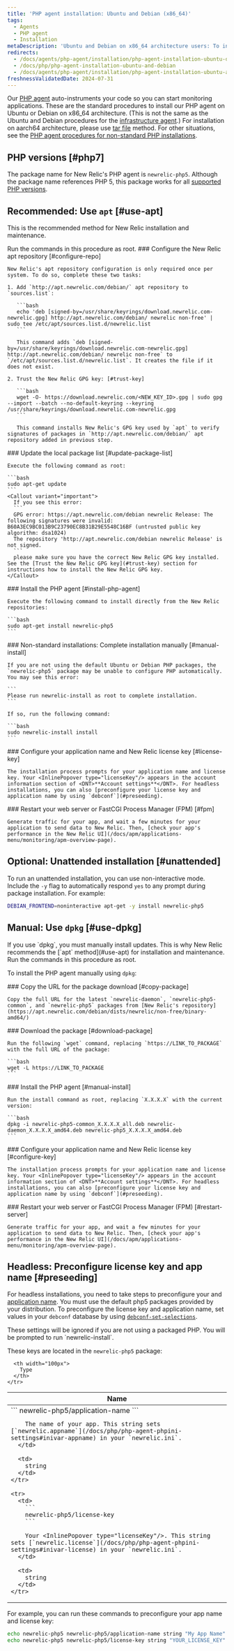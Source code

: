 ```yaml
---
title: 'PHP agent installation: Ubuntu and Debian (x86_64)'
tags:
  - Agents
  - PHP agent
  - Installation
metaDescription: 'Ubuntu and Debian on x86_64 architecture users: To install, upgrade, or uninstall your New Relic PHP agent, start here.'
redirects:
  - /docs/agents/php-agent/installation/php-agent-installation-ubuntu-debian
  - /docs/php/php-agent-installation-ubuntu-and-debian
  - /docs/agents/php-agent/installation/php-agent-installation-ubuntu-and-debian
freshnessValidatedDate: 2024-07-31
---
```


Our [PHP agent](/docs/agents/php-agent/getting-started/new-relic-php#configuration) auto-instruments your code so you can start monitoring applications. These are the standard procedures to install our PHP agent on Ubuntu or Debian on x86_64 architecture. (This is not the same as the Ubuntu and Debian procedures for the [infrastructure agent](/docs/infrastructure/new-relic-infrastructure/installation/install-infrastructure-linux#apt-based).) For installation on aarch64 architecture, please use [tar file](/docs/php/php-agent-installation-tar-files) method. For other situations, see the [PHP agent procedures for non-standard PHP installations](/docs/php/php-agent-installation-non-standard-php).

## PHP versions [#php7]

The package name for New Relic's PHP agent is `newrelic-php5`. Although the package name references PHP 5, this package works for all [supported PHP versions](/docs/agents/php-agent/getting-started/php-agent-compatibility-requirements#php-release).

## Recommended: Use `apt` [#use-apt]

This is the recommended method for New Relic installation and maintenance.

<Callout variant="important">
  Run the commands in this procedure as root.
</Callout>

<Steps>
  <Step>
    ### Configure the New Relic apt repository [#configure-repo]

    New Relic's apt repository configuration is only required once per system. To do so, complete these two tasks:

    1. Add `http://apt.newrelic.com/debian/` apt repository to `sources.list`:

       ```bash
       echo 'deb [signed-by=/usr/share/keyrings/download.newrelic.com-newrelic.gpg] http://apt.newrelic.com/debian/ newrelic non-free' | sudo tee /etc/apt/sources.list.d/newrelic.list
       ```

       This command adds `deb [signed-by=/usr/share/keyrings/download.newrelic.com-newrelic.gpg] http://apt.newrelic.com/debian/ newrelic non-free` to `/etc/apt/sources.list.d/newrelic.list`. It creates the file if it does not exist.

    2. Trust the New Relic GPG key: [#trust-key]

       ```bash
       wget -O- https://download.newrelic.com/<NEW_KEY_ID>.gpg | sudo gpg --import --batch --no-default-keyring --keyring /usr/share/keyrings/download.newrelic.com-newrelic.gpg
       ```

       This command installs New Relic's GPG key used by `apt` to verify signatures of packages in `http://apt.newrelic.com/debian/` apt repository added in previous step.
  </Step>

  <Step>
    ### Update the local package list [#update-package-list]

    Execute the following command as root:

    ```bash
    sudo apt-get update
    ```
    <Callout variant="important">
      If you see this error:
      ```
      GPG error: https://apt.newrelic.com/debian newrelic Release: The following signatures were invalid: B60A3EC9BC013B9C23790EC8B31B29E5548C16BF (untrusted public key algorithm: dsa1024)
      The repository 'http://apt.newrelic.com/debian newrelic Release' is not signed.
      ```
      please make sure you have the correct New Relic GPG key installed. See the [Trust the New Relic GPG key](#trust-key) section for instructions how to install the New Relic GPG key.
    </Callout>
  </Step>

  <Step>
    ### Install the PHP agent [#install-php-agent]

    Execute the following command to install directly from the New Relic repositories:

    ```bash
    sudo apt-get install newrelic-php5
    ```
  </Step>

  <Step>
    ### Non-standard installations: Complete installation manually [#manual-install]

    If you are not using the default Ubuntu or Debian PHP packages, the `newrelic-php5` package may be unable to configure PHP automatically. You may see this error:

    ```
    Please run newrelic-install as root to complete installation.
    ```

    If so, run the following command:

    ```bash
    sudo newrelic-install install
    ```
  </Step>

  <Step>
    ### Configure your application name and New Relic license key [#license-key]

    The installation process prompts for your application name and license key. Your <InlinePopover type="licenseKey"/> appears in the account information section of <DNT>**Account settings**</DNT>. For headless installations, you can also [preconfigure your license key and application name by using `debconf`](#preseeding).
  </Step>

  <Step>
    ### Restart your web server or FastCGI Process Manager (FPM) [#fpm]

    Generate traffic for your app, and wait a few minutes for your application to send data to New Relic. Then, [check your app's performance in the New Relic UI](/docs/apm/applications-menu/monitoring/apm-overview-page).
  </Step>
</Steps>

## Optional: Unattended installation [#unattended]

To run an unattended installation, you can use non-interactive mode. Include the `-y` flag to automatically respond `yes` to any prompt during package installation. For example:

```bash
DEBIAN_FRONTEND=noninteractive apt-get -y install newrelic-php5
```

## Manual: Use `dpkg` [#use-dpkg]

<Callout variant="important">
  If you use `dpkg`, you must manually install updates. This is why New Relic recommends the [`apt` method](#use-apt) for installation and maintenance. Run the commands in this procedure as root.
</Callout>

To install the PHP agent manually using `dpkg`:

<Steps>
  <Step>
    ### Copy the URL for the package download [#copy-package]

    Copy the full URL for the latest `newrelic-daemon`, `newrelic-php5-common`, and `newrelic-php5` packages from [New Relic's repository](https://apt.newrelic.com/debian/dists/newrelic/non-free/binary-amd64/)
  </Step>

  <Step>
    ### Download the package [#download-package]

    Run the following `wget` command, replacing `https://LINK_TO_PACKAGE` with the full URL of the package:

    ```bash
    wget -L https://LINK_TO_PACKAGE
    ```
  </Step>

  <Step>
    ### Install the PHP agent [#manual-install]

    Run the install command as root, replacing `X.X.X.X` with the current version:

    ```bash
    dpkg -i newrelic-php5-common_X.X.X.X_all.deb newrelic-daemon_X.X.X.X_amd64.deb newrelic-php5_X.X.X.X_amd64.deb
    ```
  </Step>

  <Step>
    ### Configure your application name and New Relic license key [#configure-key]

    The installation process prompts for your application name and license key. Your <InlinePopover type="licenseKey"/> appears in the account information section of <DNT>**Account settings**</DNT>. For headless installations, you can also [preconfigure your license key and application name by using `debconf`](#preseeding).
  </Step>

  <Step>
    ### Restart your web server or FastCGI Process Manager (FPM) [#restart-server]

    Generate traffic for your app, and wait a few minutes for your application to send data to New Relic. Then, [check your app's performance in the New Relic UI](/docs/apm/applications-menu/monitoring/apm-overview-page).
  </Step>
</Steps>

<InstallFeedback/>

## Headless: Preconfigure license key and app name [#preseeding]

For headless installations, you need to take steps to preconfigure your <InlinePopover type="licenseKey"/> and [application name](/docs/site/naming-your-application). You must use the default php5 packages provided by your distribution. To preconfigure the license key and application name, set values in your `debconf` database by using [`debconf-set-selections`](https://manpages.debian.org/bookworm/debconf/debconf-set-selections.1.en.html).

<Callout variant="important">
  These settings will be ignored if you are not using a packaged PHP. You will be prompted to run `newrelic-install`.
</Callout>

These keys are located in the `newrelic-php5` package:

<table>
  <thead>
    <tr>
      <th>
        Name
      </th>

      <th width="100px">
        Type
      </th>
    </tr>
  </thead>

  <tbody>
    <tr>
      <td>
        ```
        newrelic-php5/application-name
        ```

        The name of your app. This string sets [`newrelic.appname`](/docs/php/php-agent-phpini-settings#inivar-appname) in your `newrelic.ini`.
      </td>

      <td>
        string
      </td>
    </tr>

    <tr>
      <td>
        ```
        newrelic-php5/license-key
        ```

        Your <InlinePopover type="licenseKey"/>. This string sets [`newrelic.license`](/docs/php/php-agent-phpini-settings#inivar-license) in your `newrelic.ini`.
      </td>

      <td>
        string
      </td>
    </tr>
  </tbody>
</table>

For example, you can run these commands to preconfigure your app name and license key:

```bash
echo newrelic-php5 newrelic-php5/application-name string "My App Name" | debconf-set-selections
echo newrelic-php5 newrelic-php5/license-key string "YOUR_LICENSE_KEY" | debconf-set-selections
```

<InstallFeedback/>
